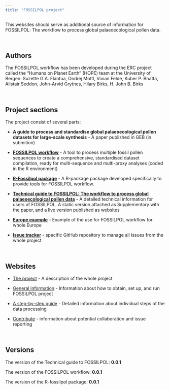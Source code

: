 ```yaml
---
title: "FOSSILPOL project"
---
```


This websites should serve as additional source of information for FOSSILPOL: The workflow to process global palaeoecological pollen data.

<br>

## Authors
The FOSSILPOL workflow has been developed during the ERC project called the “Humans on Planet Earth” (HOPE) team at the University of Bergen:
Suzette G.A. Flantua, Ondrej Mottl, Vivian Felde, Kuber P. Bhatta, Alistair Seddon, John-Arvid Grytnes, Hilary Birks, H. John B. Birks

<br>

## Project sections

The project consist of several parts:

* **A guide to process and standardise global palaeoecological pollen datasets for large-scale synthesis** - A paper published in GEB (in submition)

* **[FOSSILPOL workflow](https://github.com/HOPE-UIB-BIO/FOSSILPOL-workflow)** - A tool to process multiple fossil pollen sequences to create a comprehensive, standardised dataset compilation, ready for multi-sequence and multi-proxy analyses (coded in the R environment)

* **[R-Fossilpol package](https://github.com/HOPE-UIB-BIO/R-Fossilpol-package)** - A R-package package developed specifically to provide tools for FOSSILPOL workflow.

* **[Technical guide to FOSSILPOL: The workflow to process global palaeoecological pollen data](https://hope-uib-bio.github.io/FOSSILPOL-website/)** - A detailed technical information for users of FOSSILPOL. A static version attached as Supplementary with the paper, and a live version published as websites 

* **[Europe example](https://github.com/HOPE-UIB-BIO/FOSSILPOL-example-Europe)** - Example of the use for FOSSILPOL workflow for whole Europe

* **[Issue tracker](https://github.com/HOPE-UIB-BIO/FOSSILPOL-issues)** - specific GitHub repository to manage all Issues from the whole project

<br>

## Websites

* [The project](https://hope-uib-bio.github.io/FOSSILPOL-website/index.html) - A description of the whole project

* [General information](https://hope-uib-bio.github.io/FOSSILPOL-website/about.html) - Information about how to obtain, set up, and run FOSSILPOL project

* [A step-by-step guide](https://hope-uib-bio.github.io/FOSSILPOL-website/step_by_step_guide.html) - Detailed information about individual steps of the data processing

* [Contribute](https://hope-uib-bio.github.io/FOSSILPOL-website/contributing.html) - information about potential collaboration and issue reporting

<br>

## Versions
The version of the Technical guide to FOSSILPOL: **0.0.1**

The version of the FOSSILPOL workflow: **0.0.1**

The version of the R-fossilpol package: **0.0.1**


